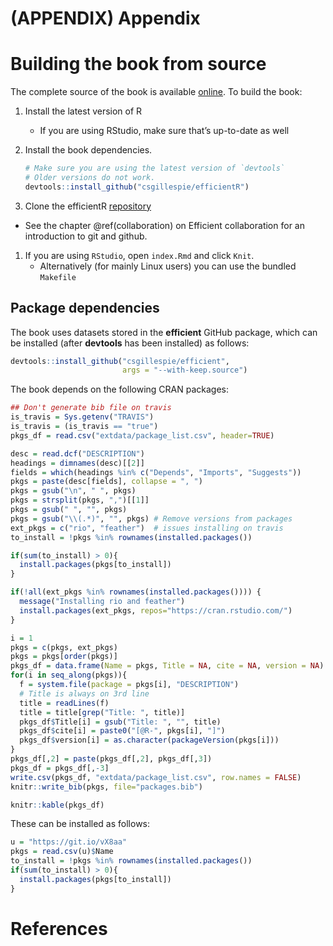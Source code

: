# (APPENDIX) Appendix {-} 

# Building the book from source

The complete source of the book is available [online](https://github.com/csgillespie/efficientR). To build the book:

1. Install the latest version of R
    * If you are using RStudio, make sure that's up-to-date as well
1. Install the book dependencies.

    ```r
    # Make sure you are using the latest version of `devtools`
    # Older versions do not work.
    devtools::install_github("csgillespie/efficientR")
    ```
    
1. Clone the efficientR [repository](https://github.com/csgillespie/efficientR)
  * See the chapter \@ref(collaboration) on Efficient collaboration for an introduction
  to git and github.
1. If you are using `RStudio`, open `index.Rmd` and click `Knit`.
    * Alternatively (for mainly Linux users) you can use the bundled `Makefile`

## Package dependencies 

The book uses datasets stored in the **efficient** GitHub package, which can be installed (after **devtools** has been installed) as follows:

```r
devtools::install_github("csgillespie/efficient",
                         args = "--with-keep.source")
```


The book depends on the following CRAN packages:

```r
## Don't generate bib file on travis
is_travis = Sys.getenv("TRAVIS")
is_travis = (is_travis == "true")
pkgs_df = read.csv("extdata/package_list.csv", header=TRUE)
```

```r
desc = read.dcf("DESCRIPTION")
headings = dimnames(desc)[[2]]
fields = which(headings %in% c("Depends", "Imports", "Suggests"))
pkgs = paste(desc[fields], collapse = ", ")
pkgs = gsub("\n", " ", pkgs)
pkgs = strsplit(pkgs, ",")[[1]]
pkgs = gsub(" ", "", pkgs)
pkgs = gsub("\\(.*)", "", pkgs) # Remove versions from packages
ext_pkgs = c("rio", "feather")  # issues installing on travis
to_install = !pkgs %in% rownames(installed.packages())

if(sum(to_install) > 0){
  install.packages(pkgs[to_install])
}

if(!all(ext_pkgs %in% rownames(installed.packages()))) {
  message("Installing rio and feather")
  install.packages(ext_pkgs, repos="https://cran.rstudio.com/")
}

i = 1
pkgs = c(pkgs, ext_pkgs)
pkgs = pkgs[order(pkgs)]
pkgs_df = data.frame(Name = pkgs, Title = NA, cite = NA, version = NA)
for(i in seq_along(pkgs)){
  f = system.file(package = pkgs[i], "DESCRIPTION")
  # Title is always on 3rd line
  title = readLines(f)
  title = title[grep("Title: ", title)]
  pkgs_df$Title[i] = gsub("Title: ", "", title)
  pkgs_df$cite[i] = paste0("[@R-", pkgs[i], "]")
  pkgs_df$version[i] = as.character(packageVersion(pkgs[i]))
}
pkgs_df[,2] = paste(pkgs_df[,2], pkgs_df[,3])
pkgs_df = pkgs_df[,-3]
write.csv(pkgs_df, "extdata/package_list.csv", row.names = FALSE)
knitr::write_bib(pkgs, file="packages.bib")
```

```r
knitr::kable(pkgs_df)
```

These can be installed as follows:

```r
u = "https://git.io/vX8aa"
pkgs = read.csv(u)$Name
to_install = !pkgs %in% rownames(installed.packages())
if(sum(to_install) > 0){
  install.packages(pkgs[to_install])
}
```

# References {-}
